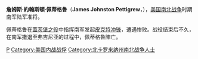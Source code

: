 {{unreferenced|time=2010-09-23T06:12:00+00:00}}
{{Infobox military person
|name= J·約翰斯頓·佩蒂格魯<br/>J. Johnston Pettigrew
|born= {{birth date|1828|7|4}}
|died= {{Dda|1863|7|17|1828|7|4}}
|placeofburial=
|placeofburial_label= 
|image= [[File:James_Johnston_Pettigrew.jpg|200px]]
|caption=
|nickname=
|placeofbirth= [[北卡罗来纳州|北卡罗来纳州]][[蒂勒尔县_(北卡罗来纳州)|蒂勒尔县]]
|placeofdeath= [[西弗吉尼亚州|西弗吉尼亚州]][[邦克希尔_(西弗吉尼亚州)|邦克希尔]]
|allegiance= 美国
|branch= [[美国陆军|美国陆军]]
|serviceyears= 1861年-1863年
|rank= 陆军准将
|unit=
|commands=
|battles= [[美国南北战争|美国南北战争]]
* [[葛底斯堡战役|蓋茨堡之役]]
|awards=
|relations=
|laterwork= 
}}
'''詹姆斯·約翰斯頓·佩蒂格魯'''（'''James Johnston Pettigrew'''，{{bd|1828年|7月4日|1863年|7月17日|P}}），[[美国南北战争|美国南北战争]]时期南军陆军准将。

佩蒂格鲁在[[葛底斯堡战役|蓋茨堡之役]]中指挥南军发起[[皮克特冲锋|皮克特冲锋]]，遭遇惨败。战役结束后不久，在南军撒退至弗吉尼亚的过程中，佩蒂格魯陣亡。

{{Authority control}}
{{US-stub}}

[[Category:美國陸軍准將|P]]
[[Category:美国内战战俘|Category:美国内战战俘]]
[[Category:北卡罗来纳州南北战争人士|Category:北卡罗来纳州南北战争人士]]